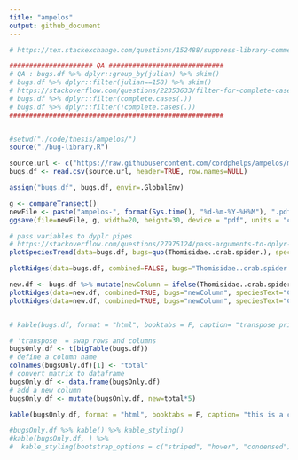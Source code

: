 ```yaml
---
title: "ampelos"
output: github_document
---
```



```r
# https://tex.stackexchange.com/questions/152488/suppress-library-comments-from-output-with-knitr

##################### QA #############################
# QA : bugs.df %>% dplyr::group_by(julian) %>% skim() 
# bugs.df %>% dplyr::filter(julian==158) %>% skim() 
# https://stackoverflow.com/questions/22353633/filter-for-complete-cases-in-data-frame-using-dplyr-case-wise-deletion
# bugs.df %>% dplyr::filter(complete.cases(.))
# bugs.df %>% dplyr::filter(!complete.cases(.))
######################################################


#setwd("./code/thesis/ampelos/")
source("./bug-library.R")

source.url <- c("https://raw.githubusercontent.com/cordphelps/ampelos/master/bugs.csv")
bugs.df <- read.csv(source.url, header=TRUE, row.names=NULL)

assign("bugs.df", bugs.df, envir=.GlobalEnv)
```

```r
g <- compareTransect()
newFile <- paste("ampelos-", format(Sys.time(), "%d-%m-%Y-%H%M"), ".pdf", sep = "")
ggsave(file=newFile, g, width=20, height=30, device = "pdf", units = "cm") #saves g

# pass variables to dyplr pipes
# https://stackoverflow.com/questions/27975124/pass-arguments-to-dplyr-functions
plotSpeciesTrend(data=bugs.df, bugs=quo(Thomisidae..crab.spider.), speciesText="Crab Spider", where="control", when="pm", caption=Sys.Date())

plotRidges(data=bugs.df, combined=FALSE, bugs="Thomisidae..crab.spider.", speciesText="Crab Spider", where="control", when="pm", wk=1, caption=Sys.Date())

new.df <- bugs.df %>% mutate(newColumn = ifelse(Thomisidae..crab.spider. > 0, 1, 0))
plotRidges(data=new.df, combined=TRUE, bugs="newColumn", speciesText="Crab Spider", where="control", when="pm", wk=1, caption=Sys.Date())
plotRidges(data=new.df, combined=TRUE, bugs="newColumn", speciesText="Crab Spider", where="oakMargin", when="pm", wk=1, caption=Sys.Date())



```






```r

# kable(bugs.df, format = "html", booktabs = F, caption= "transpose prior")

# 'transpose' = swap rows and columns
bugsOnly.df <- t(bigTable(bugs.df))
# define a column name
colnames(bugsOnly.df)[1] <- "total"
# convert matrix to dataframe
bugsOnly.df <- data.frame(bugsOnly.df)
# add a new column
bugsOnly.df <- mutate(bugsOnly.df, new=total*5)

kable(bugsOnly.df, format = "html", booktabs = F, caption= "this is a caption") # %>% kable_styling(bootstrap_options = c("striped", "hover", "condensed"))

#bugsOnly.df %>% kable() %>% kable_styling() 
#kable(bugsOnly.df, ) %>%
#  kable_styling(bootstrap_options = c("striped", "hover", "condensed"))

```


